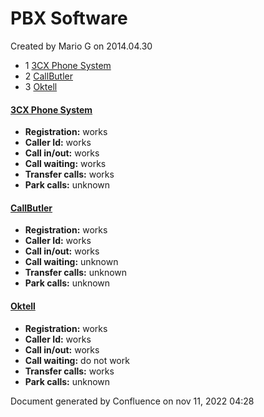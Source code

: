 
# PBX Software 

 Created by  Mario G on 2014.04.30

* 1 [3CX Phone System](#-freeswitch--pbx-software-)
* 2 [CallButler](#-freeswitch--pbx-software-)
* 3 [Oktell](#-freeswitch--pbx-software-)

#### [3CX Phone System](http://www.3cx.com/)

* **Registration:** works
* **Caller Id:** works
* **Call in/out:** works
* **Call waiting:** works
* **Transfer calls:** works
* **Park calls:** unknown

#### [CallButler](http://www.callbutler.com/)

* **Registration:** works
* **Caller Id:** works
* **Call in/out:** works
* **Call waiting:** unknown
* **Transfer calls:** unknown
* **Park calls:** unknown

#### [Oktell](http://oktellpbx.com/)

* **Registration:** works
* **Caller Id:** works
* **Call in/out:** works
* **Call waiting:** do not work
* **Transfer calls:** works
* **Park calls:** unknown

Document generated by Confluence on nov 11, 2022 04:28
